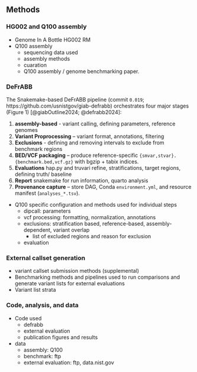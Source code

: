 ## Methods

### HG002 and Q100 assembly

-   Genome In A Bottle HG002 RM
-   Q100 assembly
    -   sequencing data used
    -   assembly methods
    -   cuaration
    -   Q100 assembly / genome benchmarking paper.

### DeFrABB

The Snakemake-based DeFrABB pipeline (commit `0.019`;
https://github.com/usnistgov/giab-defrabb) orchestrates four major stages
(Figure 1) [@giabOutline2024; @defrabb2024]:

1. **assembly-based** - variant calling, defining parameters, reference genomes
1. **Variant Proprocessing** – variant format, annotations, filtering
2. **Exclusions** - defining and removing intervals to exclude from benchmark regions
3. **BED/VCF packaging** – produce reference-specific
    `{smvar,stvar}.{benchmark.bed,vcf.gz}` with bgzip + tabix indices.
4. **Evaluations** hap.py and truvari refine, stratifications, target regions, defining truth/ baseline
5. **Report** snakemake for run information, quarto analysis
6. **Provenance capture** – store DAG, Conda `environment.yml`, and resource
    manifest (`analyses_*.tsv`).

-   Q100 specific configuration and methods used for individual steps
    -   dipcall: parameters
    -   vcf processing: formatting, normalization, annotations
    -   exclusions: stratification based, reference-based, assembly-dependent,
        variant overlap
        -   list of excluded regions and reason for exclusion
    -   evaluation

### External callset generation

- variant callset submission methods (supplemental)
-   Benchmarking methods and pipelines used to run comparisons and generate
    variant lists for external evaluations
-   Variant list strata

### Code, analysis, and data

-   Code used
    -   defrabb
    -   external evaluation
    -   publication figures and results
-   data
    -   assembly: Q100
    -   benchmark: ftp
    -   external evaluation: ftp, data.nist.gov